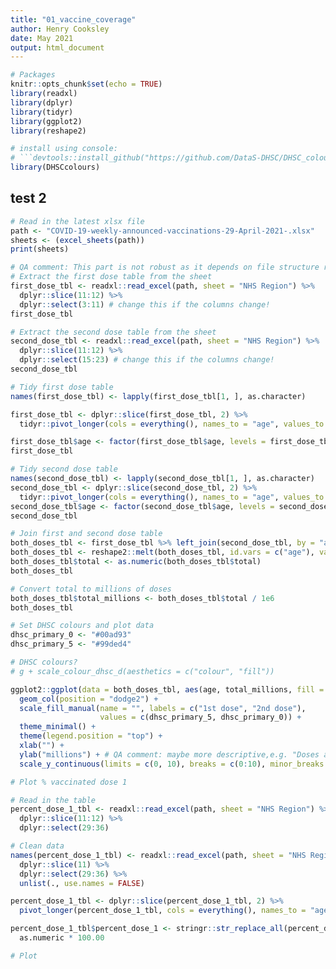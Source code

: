 ```yaml
---
title: "01_vaccine_coverage"
author: Henry Cooksley
date: May 2021
output: html_document
---
```

```r
# Packages
knitr::opts_chunk$set(echo = TRUE)
library(readxl)
library(dplyr)
library(tidyr)
library(ggplot2)
library(reshape2)

# install using console: 
# ```devtools::install_github("https://github.com/DataS-DHSC/DHSC_colours")```
library(DHSCcolours)
```

## test 2
```r
# Read in the latest xlsx file
path <- "COVID-19-weekly-announced-vaccinations-29-April-2021-.xlsx"
sheets <- (excel_sheets(path))
print(sheets)
```

```r
# QA comment: This part is not robust as it depends on file structure remaining unchanged, so I would add extra comments on what this chunk is supposed to do (e.g. keep two rows that contain the age brackets and the associated 'total' figures for 1st dose). Optional: could include test to see that first age category starts with "under" and last ends with"+"
# Extract the first dose table from the sheet
first_dose_tbl <- readxl::read_excel(path, sheet = "NHS Region") %>% 
  dplyr::slice(11:12) %>% 
  dplyr::select(3:11) # change this if the columns change!
first_dose_tbl
```

```r
# Extract the second dose table from the sheet
second_dose_tbl <- readxl::read_excel(path, sheet = "NHS Region") %>% 
  dplyr::slice(11:12) %>% 
  dplyr::select(15:23) # change this if the columns change!
second_dose_tbl
```

```r
# Tidy first dose table
names(first_dose_tbl) <- lapply(first_dose_tbl[1, ], as.character)

first_dose_tbl <- dplyr::slice(first_dose_tbl, 2) %>% 
  tidyr::pivot_longer(cols = everything(), names_to = "age", values_to = "first_dose")

first_dose_tbl$age <- factor(first_dose_tbl$age, levels = first_dose_tbl$age) # lock in factor level order
first_dose_tbl
```

```r
# Tidy second dose table
names(second_dose_tbl) <- lapply(second_dose_tbl[1, ], as.character)
second_dose_tbl <- dplyr::slice(second_dose_tbl, 2) %>% 
  tidyr::pivot_longer(cols = everything(), names_to = "age", values_to = "second_dose")
second_dose_tbl$age <- factor(second_dose_tbl$age, levels = second_dose_tbl$age) # lock in factor level order
second_dose_tbl
```

```r
# Join first and second dose table
both_doses_tbl <- first_dose_tbl %>% left_join(second_dose_tbl, by = "age")
both_doses_tbl <- reshape2::melt(both_doses_tbl, id.vars = c("age"), variable.name = "dose", value.name = "total")
both_doses_tbl$total <- as.numeric(both_doses_tbl$total)
both_doses_tbl
```
```r
# Convert total to millions of doses
both_doses_tbl$total_millions <- both_doses_tbl$total / 1e6
both_doses_tbl
```

```r
# Set DHSC colours and plot data
dhsc_primary_0 <- "#00ad93"
dhsc_primary_5 <- "#99ded4"

# DHSC colours?
# g + scale_colour_dhsc_d(aesthetics = c("colour", "fill"))

ggplot2::ggplot(data = both_doses_tbl, aes(age, total_millions, fill = dose)) + 
  geom_col(position = "dodge2") + 
  scale_fill_manual(name = "", labels = c("1st dose", "2nd dose"), 
                    values = c(dhsc_primary_5, dhsc_primary_0)) + 
  theme_minimal() + 
  theme(legend.position = "top") + 
  xlab("") + 
  ylab("millions") + # QA comment: maybe more descriptive,e.g. "Doses administered (mio)"
  scale_y_continuous(limits = c(0, 10), breaks = c(0:10), minor_breaks = NULL)
```
```r
# Plot % vaccinated dose 1

# Read in the table
percent_dose_1_tbl <- readxl::read_excel(path, sheet = "NHS Region") %>% 
  dplyr::slice(11:12) %>% 
  dplyr::select(29:36)

# Clean data
names(percent_dose_1_tbl) <- readxl::read_excel(path, sheet = "NHS Region") %>% 
  dplyr::slice(11) %>% 
  dplyr::select(29:36) %>% 
  unlist(., use.names = FALSE)

percent_dose_1_tbl <- dplyr::slice(percent_dose_1_tbl, 2) %>% 
  pivot_longer(percent_dose_1_tbl, cols = everything(), names_to = "age", values_to = "percent_dose_1")

percent_dose_1_tbl$percent_dose_1 <- stringr::str_replace_all(percent_dose_1_tbl$percent_dose_1, "100%\\*", "1.00") %>%
  as.numeric * 100.00

# Plot

```
